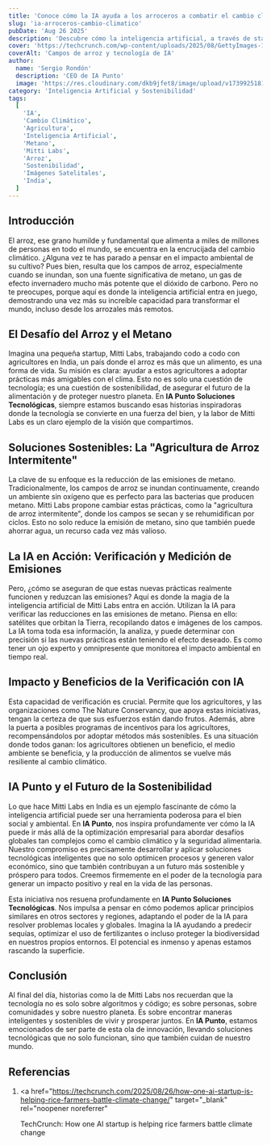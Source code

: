 ```yaml
---
title: 'Conoce cómo la IA ayuda a los arroceros a combatir el cambio climático.'
slug: 'ia-arroceros-cambio-climatico'
pubDate: 'Aug 26 2025'
description: 'Descubre cómo la inteligencia artificial, a través de startups como Mitti Labs, está transformando la agricultura del arroz en la India, reduciendo emisiones de metano y combatiendo el cambio climático.'
cover: 'https://techcrunch.com/wp-content/uploads/2025/08/GettyImages-1650855311.jpeg'
coverAlt: 'Campos de arroz y tecnología de IA'
author:
  name: 'Sergio Rondón'
  description: 'CEO de IA Punto'
  image: 'https://res.cloudinary.com/dkb9jfet8/image/upload/v1739925181/sergio_gdcaeh.png'
category: 'Inteligencia Artificial y Sostenibilidad'
tags:
  [
    'IA',
    'Cambio Climático',
    'Agricultura',
    'Inteligencia Artificial',
    'Metano',
    'Mitti Labs',
    'Arroz',
    'Sostenibilidad',
    'Imágenes Satelitales',
    'India',
  ]
---
```


<h2 id="introduccion">Introducción</h2>

El arroz, ese grano humilde y fundamental que alimenta a miles de millones de personas en todo el mundo, se encuentra en la encrucijada del cambio climático. ¿Alguna vez te has parado a pensar en el impacto ambiental de su cultivo? Pues bien, resulta que los campos de arroz, especialmente cuando se inundan, son una fuente significativa de metano, un gas de efecto invernadero mucho más potente que el dióxido de carbono. Pero no te preocupes, porque aquí es donde la inteligencia artificial entra en juego, demostrando una vez más su increíble capacidad para transformar el mundo, incluso desde los arrozales más remotos.

<h2 id="el-desafio-del-arroz-y-el-metano">El Desafío del Arroz y el Metano</h2>

Imagina una pequeña startup, Mitti Labs, trabajando codo a codo con agricultores en India, un país donde el arroz es más que un alimento, es una forma de vida. Su misión es clara: ayudar a estos agricultores a adoptar prácticas más amigables con el clima. Esto no es solo una cuestión de tecnología; es una cuestión de sostenibilidad, de asegurar el futuro de la alimentación y de proteger nuestro planeta. En **IA Punto Soluciones Tecnológicas**, siempre estamos buscando esas historias inspiradoras donde la tecnología se convierte en una fuerza del bien, y la labor de Mitti Labs es un claro ejemplo de la visión que compartimos.

<h2 id="soluciones-sostenibles-agricultura-intermitente">
  Soluciones Sostenibles: La "Agricultura de Arroz Intermitente"
</h2>

La clave de su enfoque es la reducción de las emisiones de metano. Tradicionalmente, los campos de arroz se inundan continuamente, creando un ambiente sin oxígeno que es perfecto para las bacterias que producen metano. Mitti Labs propone cambiar estas prácticas, como la "agricultura de arroz intermitente", donde los campos se secan y se rehumidifican por ciclos. Esto no solo reduce la emisión de metano, sino que también puede ahorrar agua, un recurso cada vez más valioso.

<h2 id="la-ia-en-accion-verificacion-y-medicion">
  La IA en Acción: Verificación y Medición de Emisiones
</h2>

Pero, ¿cómo se aseguran de que estas nuevas prácticas realmente funcionen y reduzcan las emisiones? Aquí es donde la magia de la inteligencia artificial de Mitti Labs entra en acción. Utilizan la IA para verificar las reducciones en las emisiones de metano. Piensa en ello: satélites que orbitan la Tierra, recopilando datos e imágenes de los campos. La IA toma toda esa información, la analiza, y puede determinar con precisión si las nuevas prácticas están teniendo el efecto deseado. Es como tener un ojo experto y omnipresente que monitorea el impacto ambiental en tiempo real.

<h2 id="impacto-y-beneficios-de-la-verificacion-con-ia">
  Impacto y Beneficios de la Verificación con IA
</h2>

Esta capacidad de verificación es crucial. Permite que los agricultores, y las organizaciones como The Nature Conservancy, que apoya estas iniciativas, tengan la certeza de que sus esfuerzos están dando frutos. Además, abre la puerta a posibles programas de incentivos para los agricultores, recompensándolos por adoptar métodos más sostenibles. Es una situación donde todos ganan: los agricultores obtienen un beneficio, el medio ambiente se beneficia, y la producción de alimentos se vuelve más resiliente al cambio climático.

<h2 id="ia-punto-y-el-futuro-de-la-sostenibilidad">
  IA Punto y el Futuro de la Sostenibilidad
</h2>

Lo que hace Mitti Labs en India es un ejemplo fascinante de cómo la inteligencia artificial puede ser una herramienta poderosa para el bien social y ambiental. En **IA Punto**, nos inspira profundamente ver cómo la IA puede ir más allá de la optimización empresarial para abordar desafíos globales tan complejos como el cambio climático y la seguridad alimentaria. Nuestro compromiso es precisamente desarrollar y aplicar soluciones tecnológicas inteligentes que no solo optimicen procesos y generen valor económico, sino que también contribuyan a un futuro más sostenible y próspero para todos. Creemos firmemente en el poder de la tecnología para generar un impacto positivo y real en la vida de las personas.

Esta iniciativa nos resuena profundamente en **IA Punto Soluciones Tecnológicas**. Nos impulsa a pensar en cómo podemos aplicar principios similares en otros sectores y regiones, adaptando el poder de la IA para resolver problemas locales y globales. Imagina la IA ayudando a predecir sequías, optimizar el uso de fertilizantes o incluso proteger la biodiversidad en nuestros propios entornos. El potencial es inmenso y apenas estamos rascando la superficie.

<h2 id="conclusion">Conclusión</h2>

Al final del día, historias como la de Mitti Labs nos recuerdan que la tecnología no es solo sobre algoritmos y código; es sobre personas, sobre comunidades y sobre nuestro planeta. Es sobre encontrar maneras inteligentes y sostenibles de vivir y prosperar juntos. En **IA Punto**, estamos emocionados de ser parte de esta ola de innovación, llevando soluciones tecnológicas que no solo funcionan, sino que también cuidan de nuestro mundo.

<h2 id="referencias">Referencias</h2>

1.  <a
      href="https://techcrunch.com/2025/08/26/how-one-ai-startup-is-helping-rice-farmers-battle-climate-change/"
      target="_blank"
      rel="noopener noreferrer"
    >
      TechCrunch: How one AI startup is helping rice farmers battle climate
      change
    </a>
